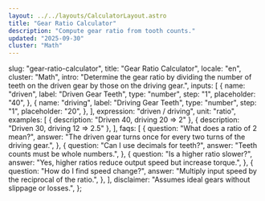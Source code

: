 ```yaml
---
layout: ../../layouts/CalculatorLayout.astro
title: "Gear Ratio Calculator"
description: "Compute gear ratio from tooth counts."
updated: "2025-09-30"
cluster: "Math"
---
```



  slug: "gear-ratio-calculator",
  title: "Gear Ratio Calculator",
  locale: "en",
  cluster: "Math",
  intro:
    "Determine the gear ratio by dividing the number of teeth on the driven gear by those on the driving gear.",
  inputs: [
    {
      name: "driven",
      label: "Driven Gear Teeth",
      type: "number",
      step: "1",
      placeholder: "40",
    },
    {
      name: "driving",
      label: "Driving Gear Teeth",
      type: "number",
      step: "1",
      placeholder: "20",
    },
  ],
  expression: "driven / driving",
  unit: "ratio",
  examples: [
    { description: "Driven 40, driving 20 ⇒ 2" },
    { description: "Driven 30, driving 12 ⇒ 2.5" },
  ],
  faqs: [
    {
      question: "What does a ratio of 2 mean?",
      answer:
        "The driven gear turns once for every two turns of the driving gear.",
    },
    {
      question: "Can I use decimals for teeth?",
      answer: "Teeth counts must be whole numbers.",
    },
    {
      question: "Is a higher ratio slower?",
      answer: "Yes, higher ratios reduce output speed but increase torque.",
    },
    {
      question: "How do I find speed change?",
      answer: "Multiply input speed by the reciprocal of the ratio.",
    },
  ],
  disclaimer: "Assumes ideal gears without slippage or losses.",
};

<Calculator schema={schema} />
